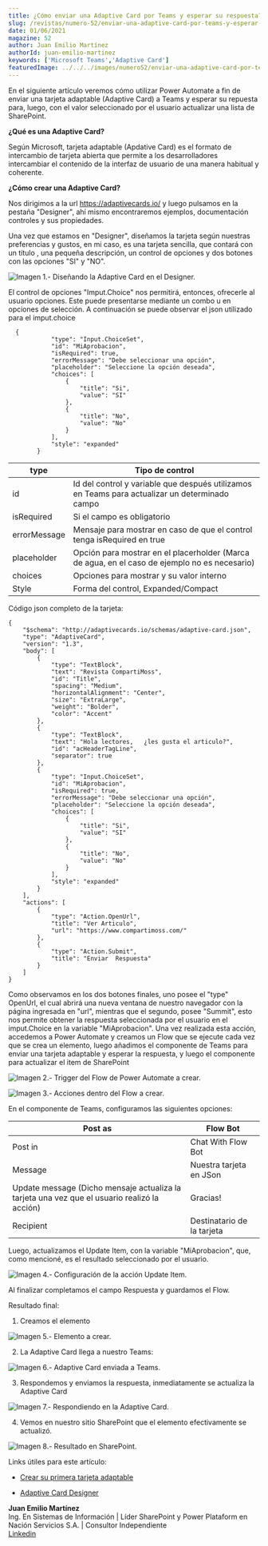 ```yaml
---
title: ¿Cómo enviar una Adaptive Card por Teams y esperar su respuesta?
slug: /revistas/numero-52/enviar-una-adaptive-card-por-teams-y-esperar-su-respuestav3
date: 01/06/2021
magazine: 52
author: Juan Emilio Martínez
authorId: juan-emilio-martinez
keywords: ['Microsoft Teams','Adaptive Card']
featuredImage: ../../../images/numero52/enviar-una-adaptive-card-por-teams-y-esperar-su-respuestav3/image1.png
---
```


En el siguiente artículo veremos cómo utilizar Power Automate a fin de
enviar una tarjeta adaptable (Adaptive Card) a Teams y esperar su
repuesta para, luego, con el valor seleccionado por el usuario
actualizar una lista de SharePoint.

**¿Qué es una Adaptive Card?**

Según Microsoft, tarjeta adaptable (Apdative Card) es el formato de
intercambio de tarjeta abierta que permite a los desarrolladores
intercambiar el contenido de la interfaz de usuario de una manera
habitual y coherente.

**¿Cómo crear una Adaptive Card?**

Nos dirigimos a la url https://adaptivecards.io/ y luego pulsamos en
la pestaña "Designer", ahí mismo encontraremos ejemplos, documentación
controles y sus propiedades.

Una vez que estamos en "Designer", diseñamos la tarjeta según nuestras
preferencias y gustos, en mi caso, es una tarjeta sencilla, que contará
con un título , una pequeña descripción, un control de opciones y dos
botones con las opciones "SI" y "NO".

![Imagen 1.- Diseñando la Adaptive Card en el Designer.](../../../images/numero52/enviar-una-adaptive-card-por-teams-y-esperar-su-respuestav3/image1.png)


El control de opciones "Imput.Choice" nos permitirá, entonces, ofrecerle
al usuario opciones. Este puede presentarse mediante un combo u en
opciones de selección. A continuación se puede observar el json
utilizado para el imput.choice

```
  {
            "type": "Input.ChoiceSet",
            "id": "MiAprobacion",
            "isRequired": true,
            "errorMessage": "Debe seleccionar una opción",
            "placeholder": "Seleccione la opción deseada",
            "choices": [
                {
                    "title": "Si",
                    "value": "SI"
                },
                {
                    "title": "No",
                    "value": "No"
                }
            ],
            "style": "expanded"
        }
```

  | type                                | Tipo de control
  | ----------------------------------- | -----------------------------------
  | id                                  | Id del control y variable que después utilizamos en Teams para actualizar un determinado campo
  |isRequired                           | Si el campo es obligatorio
  |errorMessage                         | Mensaje para mostrar en caso de que el control tenga isRequired en true
  | placeholder                         | Opción para mostrar en el placerholder (Marca de agua, en el caso de ejemplo no es necesario)
  | choices                             | Opciones para mostrar y su valor interno
  | Style                               | Forma del control, Expanded/Compact

Código json completo de la tarjeta:

```
{
    "$schema": "http://adaptivecards.io/schemas/adaptive-card.json",
    "type": "AdaptiveCard",
    "version": "1.3",
    "body": [
        {
            "type": "TextBlock",
            "text": "Revista CompartiMoss",
            "id": "Title",
            "spacing": "Medium",
            "horizontalAlignment": "Center",
            "size": "ExtraLarge",
            "weight": "Bolder",
            "color": "Accent"
        },
        {
            "type": "TextBlock",
            "text": "Hola lectores,   ¿les gusta el articulo?",
            "id": "acHeaderTagLine",
            "separator": true
        },
        {
            "type": "Input.ChoiceSet",
            "id": "MiAprobacion",
            "isRequired": true,
            "errorMessage": "Debe seleccionar una opción",
            "placeholder": "Seleccione la opción deseada",
            "choices": [
                {
                    "title": "Si",
                    "value": "SI"
                },
                {
                    "title": "No",
                    "value": "No"
                }
            ],
            "style": "expanded"
        }
    ],
    "actions": [
        {
            "type": "Action.OpenUrl",
            "title": "Ver Articulo",
            "url": "https://www.compartimoss.com/"
        },
        {
            "type": "Action.Submit",
            "title": "Enviar  Respuesta"
        }
    ]
}
```

Como observamos en los dos botones finales, uno posee el "type" OpenUrl,
el cual abrirá una nueva ventana de nuestro navegador con la página
ingresada en "url", mientras que el segundo, posee "Summit", esto nos
permite obtener la respuesta seleccionada por el usuario en el
imput.Choice en la variable "MiAprobacion". Una vez realizada esta
acción, accedemos a Power Automate y creamos un Flow que se ejecute cada
vez que se crea un elemento, luego añadimos el componente de Teams para
enviar una tarjeta adaptable y esperar la respuesta, y luego el
componente para actualizar el item de SharePoint

![Imagen 2.- Trigger del Flow de Power Automate a crear.](../../../images/numero52/enviar-una-adaptive-card-por-teams-y-esperar-su-respuestav3/image2.png)


![Imagen 3.- Acciones dentro del Flow a crear.](../../../images/numero52/enviar-una-adaptive-card-por-teams-y-esperar-su-respuestav3/image3.png)


En el componente de Teams, configuramos las siguientes opciones:

  | Post as                             | Flow Bot
  |----------------------------------- |-----------------------------------
  | Post in                             | Chat With Flow Bot
  |Message                             | Nuestra tarjeta en JSon
  | Update message (Dicho mensaje actualiza la tarjeta una vez que el usuario realizó la acción)        | Gracias!
  | Recipient                           | Destinatario de la tarjeta
  
Luego, actualizamos el Update Item, con la variable "MiAprobacion", que,
como mencioné, es el resultado seleccionado por el usuario.

![Imagen 4.- Configuración de la acción Update Item.](../../../images/numero52/enviar-una-adaptive-card-por-teams-y-esperar-su-respuestav3/image4.png)


Al finalizar completamos el campo Respuesta y guardamos el Flow.

Resultado final:

1.  Creamos el elemento

![Imagen 5.- Elemento a crear.](../../../images/numero52/enviar-una-adaptive-card-por-teams-y-esperar-su-respuestav3/image5.png)


2.  La Adaptive Card llega a nuestro Teams:

![Imagen 6.- Adaptive Card enviada a Teams.](../../../images/numero52/enviar-una-adaptive-card-por-teams-y-esperar-su-respuestav3/image6.png)


3.  Respondemos y enviamos la respuesta, inmediatamente se actualiza la
    Adaptive Card

![Imagen 7.- Respondiendo en la Adaptive Card.](../../../images/numero52/enviar-una-adaptive-card-por-teams-y-esperar-su-respuestav3/image7.jpg)


4.  Vemos en nuestro sitio SharePoint que el elemento efectivamente se
    actualizó.

![Imagen 8.- Resultado en SharePoint.](../../../images/numero52/enviar-una-adaptive-card-por-teams-y-esperar-su-respuestav3/image8.png)


Links útiles para este artículo:

-   [Crear su primera tarjeta adaptable](https://docs.microsoft.com/es-es/power-automate/create-adaptive-cards)

-   [Adaptive Card Designer](https://adaptivecards.io/)

**Juan Emilio Martínez** <br />
Ing. En Sistemas de Información | Líder SharePoint y Power Plataform en Nación Servicios S.A. | Consultor Independiente <br />
[Linkedin](https://www.linkedin.com/in/juan-emilio-mart%C3%ADnez-3b76824b) 
 
